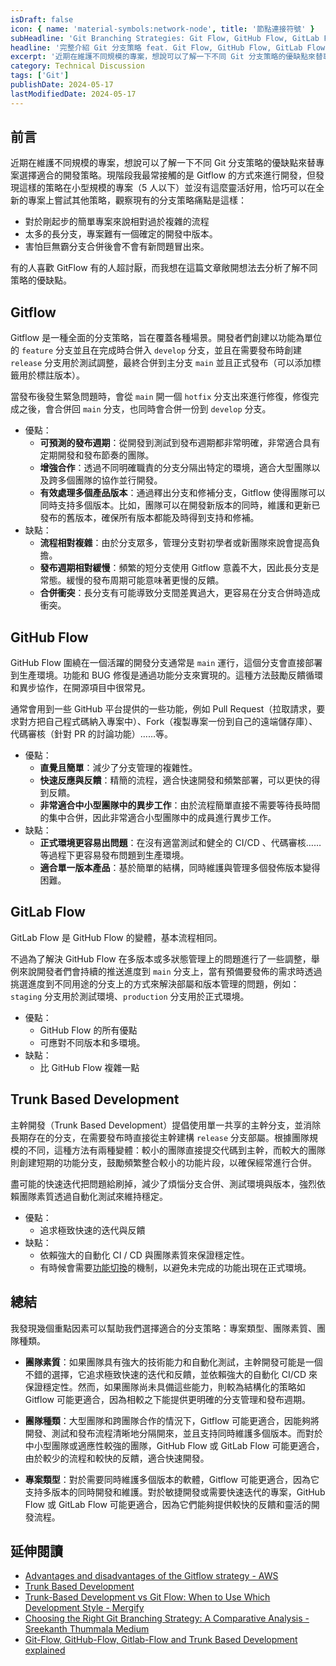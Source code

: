 ```yaml
---
isDraft: false
icon: { name: 'material-symbols:network-node', title: '節點連接符號' }
subHeadline: 'Git Branching Strategies: Git Flow, GitHub Flow, GitLab Flow, TBD'
headline: '完整介紹 Git 分支策略 feat. Git Flow, GitHub Flow, GitLab Flow, TBD'
excerpt: '近期在維護不同規模的專案，想說可以了解一下不同 Git 分支策略的優缺點來替專案選擇適合的開發策略。現階段我最常接觸的是 Gitflow 的方式來進行開發，但發現這樣的策略在小型規模的專案（5 人以下）並沒有這麼靈活好用，恰巧可以在全新的專案上嘗試其他策略。'
category: Technical Discussion
tags: ['Git']
publishDate: 2024-05-17
lastModifiedDate: 2024-05-17
---
```


## 前言

近期在維護不同規模的專案，想說可以了解一下不同 Git 分支策略的優缺點來替專案選擇適合的開發策略。現階段我最常接觸的是 Gitflow 的方式來進行開發，但發現這樣的策略在小型規模的專案（5 人以下）並沒有這麼靈活好用，恰巧可以在全新的專案上嘗試其他策略，觀察現有的分支策略痛點是這樣：

- 對於剛起步的簡單專案來說相對過於複雜的流程
- 太多的長分支，專案難有一個確定的開發中版本。
- 害怕巨無霸分支合併後會不會有新問題冒出來。

有的人喜歡 GitFlow 有的人超討厭，而我想在這篇文章敞開想法去分析了解不同策略的優缺點。

## Gitflow

Gitflow 是一種全面的分支策略，旨在覆蓋各種場景。開發者們創建以功能為單位的 `feature` 分支並且在完成時合併入 `develop` 分支，並且在需要發布時創建 `release` 分支用於測試調整，最終合併到主分支 `main` 並且正式發布（可以添加標籤用於標註版本）。

當發布後發生緊急問題時，會從 `main` 開一個 `hotfix` 分支出來進行修復，修復完成之後，會合併回 `main` 分支，也同時會合併一份到 `develop` 分支。

- 優點：
  - **可預測的發布週期**：從開發到測試到發布週期都非常明確，非常適合具有定期開發和發布節奏的團隊。
  - **增強合作**：透過不同明確職責的分支分隔出特定的環境，適合大型團隊以及跨多個團隊的協作並行開發。
  - **有效處理多個產品版本**：通過釋出分支和修補分支，Gitflow 使得團隊可以同時支持多個版本。比如，團隊可以在開發新版本的同時，維護和更新已發布的舊版本，確保所有版本都能及時得到支持和修補。
- 缺點：
  - **流程相對複雜**：由於分支眾多，管理分支對初學者或新團隊來說會提高負擔。
  - **發布週期相對緩慢**：頻繁的短分支使用 Gitflow 意義不大，因此長分支是常態。緩慢的發布周期可能意味著更慢的反饋。
  - **合併衝突**：長分支有可能導致分支間差異過大，更容易在分支合併時造成衝突。

## GitHub Flow

GitHub Flow 圍繞在一個活躍的開發分支通常是 `main` 運行，這個分支會直接部署到生產環境。功能和 BUG 修復是通過功能分支來實現的。這種方法鼓勵反饋循環和異步協作，在開源項目中很常見。

通常會用到一些 GitHub 平台提供的一些功能，例如 Pull Request（拉取請求，要求對方把自己程式碼納入專案中）、Fork（複製專案一份到自己的遠端儲存庫）、代碼審核（針對 PR 的討論功能）……等。

- 優點：
  - **直覺且簡單**：減少了分支管理的複雜性。
  - **快速反應與反饋**：精簡的流程，適合快速開發和頻繁部署，可以更快的得到反饋。
  - **非常適合中小型團隊中的異步工作**：由於流程簡單直接不需要等待長時間的集中合併，因此非常適合小型團隊中的成員進行異步工作。
- 缺點：
  - **正式環境更容易出問題**：在沒有適當測試和健全的 CI/CD 、代碼審核……等過程下更容易發布問題到生產環境。
  - **適合單一版本產品**：基於簡單的結構，同時維護與管理多個發佈版本變得困難。

## GitLab Flow

GitLab Flow 是 GitHub Flow 的變體，基本流程相同。

不過為了解決 GitHub Flow 在多版本或多狀態管理上的問題進行了一些調整，舉例來說開發者們會持續的推送進度到 `main` 分支上，當有預備要發佈的需求時透過挑選進度到不同用途的分支上的方式來解決部屬和版本管理的問題，例如：`staging` 分支用於測試環境、`production` 分支用於正式環境。

- 優點：
  - GitHub Flow 的所有優點
  - 可應對不同版本和多環境。
- 缺點：
  - 比 GitHub Flow 複雜一點

## Trunk Based Development

主幹開發（Trunk Based Development）提倡使用單一共享的主幹分支，並消除長期存在的分支，在需要發布時直接從主幹建構 `release` 分支部屬。根據團隊規模的不同，這種方法有兩種變體：較小的團隊直接提交代碼到主幹，而較大的團隊則創建短期的功能分支，鼓勵頻繁整合較小的功能片段，以確保經常進行合併。

盡可能的快速迭代把問題給刷掉，減少了煩惱分支合併、測試環境與版本，強烈依賴團隊素質透過自動化測試來維持穩定。

- 優點：
  - 追求極致快速的迭代與反饋
- 缺點：
  - 依賴強大的自動化 CI / CD 與團隊素質來保證穩定性。
  - 有時候會需要[功能切換](https://trunkbaseddevelopment.com/feature-flags/)的機制，以避免未完成的功能出現在正式環境。

## 總結

我發現幾個重點因素可以幫助我們選擇適合的分支策略：專案類型、團隊素質、團隊種類。

- **團隊素質**：如果團隊具有強大的技術能力和自動化測試，主幹開發可能是一個不錯的選擇，它追求極致快速的迭代和反饋，並依賴強大的自動化 CI/CD 來保證穩定性。然而，如果團隊尚未具備這些能力，則較為結構化的策略如 Gitflow 可能更適合，因為相較之下能提供更明確的分支管理和發布週期。

- **團隊種類**：大型團隊和跨團隊合作的情況下，Gitflow 可能更適合，因能夠將開發、測試和發布流程清晰地分隔開來，並且支持同時維護多個版本。而對於中小型團隊或適應性較強的團隊，GitHub Flow 或 GitLab Flow 可能更適合，由於較少的流程和較快的反饋，適合快速開發。

- **專案類型**：對於需要同時維護多個版本的軟體，Gitflow 可能更適合，因為它支持多版本的同時開發和維護。對於敏捷開發或需要快速迭代的專案，GitHub Flow 或 GitLab Flow 可能更適合，因為它們能夠提供較快的反饋和靈活的開發流程。

## 延伸閱讀

- [Advantages and disadvantages of the Gitflow strategy - AWS](https://docs.aws.amazon.com/prescriptive-guidance/latest/choosing-git-branch-approach/advantages-and-disadvantages-of-the-gitflow-strategy.html)
- [Trunk Based Development](https://trunkbaseddevelopment.com/)
- [Trunk-Based Development vs Git Flow: When to Use Which Development Style - Mergify](https://blog.mergify.com/trunk-based-development-vs-git-flow-when-to-use-which-development-style/)
- [Choosing the Right Git Branching Strategy: A Comparative Analysis - Sreekanth Thummala Medium](https://medium.com/@sreekanth.thummala/choosing-the-right-git-branching-strategy-a-comparative-analysis-f5e635443423)
- [Git-Flow, GitHub-Flow, Gitlab-Flow and Trunk Based Development explained](https://steven-giesel.com/blogPost/ff50f268-c0bf-44d8-a5b8-41554ab50ba8)
